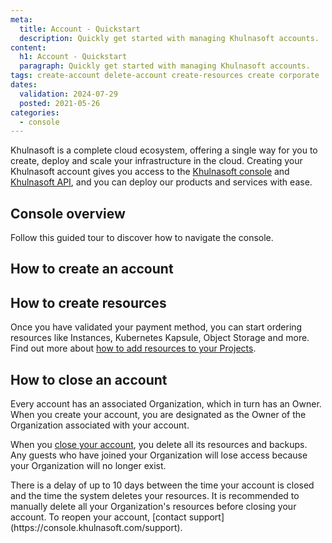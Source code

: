 ```yaml
---
meta:
  title: Account - Quickstart
  description: Quickly get started with managing Khulnasoft accounts.
content:
  h1: Account - Quickstart
  paragraph: Quickly get started with managing Khulnasoft accounts.
tags: create-account delete-account create-resources create corporate
dates:
  validation: 2024-07-29
  posted: 2021-05-26
categories:
  - console
---
```


Khulnasoft is a complete cloud ecosystem, offering a single way for you to create, deploy and scale your infrastructure in the cloud. Creating your Khulnasoft account gives you access to the [Khulnasoft console](/console/account/concepts/#console) and [Khulnasoft API](https://www.khulnasoft.com/en/developers/api/), and you can deploy our products and services with ease.

## Console overview
Follow this guided tour to discover how to navigate the console.
<GuideFlow src="https://app.guideflow.com/embed/mk6n9e6c6p"/>

## How to create an account

<Macro id="create-account" />

## How to create resources

Once you have validated your payment method, you can start ordering resources like Instances, Kubernetes Kapsule, Object Storage and more. Find out more about [how to add resources to your Projects](/identity-and-access-management/organizations-and-projects/how-to/add-resources-project/).

## How to close an account

Every account has an associated Organization, which in turn has an Owner. When you create your account, you are designated as the Owner of the Organization associated with your account.

When you [close your account](/console/account/how-to/close-account/), you delete all its resources and backups. Any guests who have joined your Organization will lose access because your Organization will no longer exist.

<Message type="important">
  There is a delay of up to 10 days between the time your account is closed and the time the system deletes your resources. It is recommended to manually delete all your Organization's resources before closing your account. To reopen your account, [contact support](https://console.khulnasoft.com/support).
</Message>

<Macro id="close-account" />
